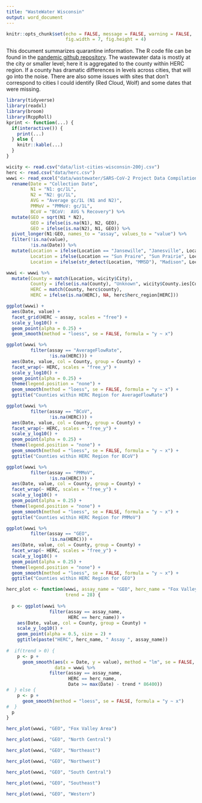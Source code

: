 ```yaml
---
title: "WasteWater Wisconsin"
output: word_document
---
```


```r
knitr::opts_chunk$set(echo = FALSE, message = FALSE, warning = FALSE,
                      fig.width = 7, fig.height = 4)
```

This document summarizes quarantine information. The R code file can be found in the [pandemic github repository](https://github.com/UW-Madison-DataScience/pandemic/blob/master/wastewaterWI.Rmd). The wastewater data is mostly at the city or smaller level; here it is aggregated to the county within HERC region. If a county has dramatic differences in levels across cities, that will go into the noise. There are also some issues with sites that don't correspond to cities I could identify (Red Cloud, Wolf) and some dates that were missing.

```r
library(tidyverse)
library(readxl)
library(broom)
library(RcppRoll)
kprint <- function(...) {
  if(interactive()) {
    print(...)
  } else {
    knitr::kable(...)
  }
}
```

```r
wicity <- read.csv("data/list-cities-wisconsin-200j.csv")
herc <- read.csv("data/herc.csv")
wwwi <- read_excel("data/wastewater/SARS-CoV-2 Project Data Compilation TO DHS w BCOV 201208.xlsx", col_types = c("text","date",rep("numeric",6))) %>%
  rename(Date = "Collection Date",
         N1 = "N1: gc/1L",
         N2 = "N2: gc/1L",
         AVG = "Average gc/1L (N1 and N2)",
         PMMoV = "PMMoV: gc/1L",
         BCoV = "BCoV:  AVG % Recovery") %>%
  mutate(GEO = sqrt(N1 * N2),
         GEO = ifelse(is.na(N1), N2, GEO),
         GEO = ifelse(is.na(N2), N1, GEO)) %>%
  pivot_longer(N1:GEO, names_to = "assay", values_to = "value") %>%
  filter(!is.na(value),
         !is.na(Date)) %>%
  mutate(Location = ifelse(Location == "Jansewille", "Janesville", Location),
         Location = ifelse(Location == "Sun Praire", "Sun Prairie", Location),
         Location = ifelse(str_detect(Location, "MMSD"), "Madison", Location))
```

```r
wwwi <- wwwi %>%
  mutate(County = match(Location, wicity$City),
         County = ifelse(is.na(County), "Unknown", wicity$County.ies[County]),
         HERC = match(County, herc$county),
         HERC = ifelse(is.na(HERC), NA, herc$herc_region[HERC]))
```

```r
ggplot(wwwi) +
  aes(Date, value) +
  facet_grid(HERC ~ assay, scales = "free") +
  scale_y_log10() +
  geom_point(alpha = 0.25) +
  geom_smooth(method = "loess", se = FALSE, formula = "y ~ x")
```

```r
ggplot(wwwi %>% 
         filter(assay == "AverageFlowRate",
                !is.na(HERC))) +
  aes(Date, value, col = County, group = County) +
  facet_wrap(~ HERC, scales = "free_y") +
  scale_y_log10() +
  geom_point(alpha = 0.25) +
  theme(legend.position = "none") +
  geom_smooth(method = "loess", se = FALSE, formula = "y ~ x") +
  ggtitle("Counties within HERC Region for AverageFlowRate")
```

```r
ggplot(wwwi %>% 
         filter(assay == "BCoV",
                !is.na(HERC))) +
  aes(Date, value, col = County, group = County) +
  facet_wrap(~ HERC, scales = "free_y") +
  scale_y_log10() +
  geom_point(alpha = 0.25) +
  theme(legend.position = "none") +
  geom_smooth(method = "loess", se = FALSE, formula = "y ~ x") +
  ggtitle("Counties within HERC Region for BCoV")
```

```r
ggplot(wwwi %>% 
         filter(assay == "PMMoV",
                !is.na(HERC))) +
  aes(Date, value, col = County, group = County) +
  facet_wrap(~ HERC, scales = "free_y") +
  scale_y_log10() +
  geom_point(alpha = 0.25) +
  theme(legend.position = "none") +
  geom_smooth(method = "loess", se = FALSE, formula = "y ~ x") +
  ggtitle("Counties within HERC Region for PMMoV")
```

```r
ggplot(wwwi %>% 
         filter(assay == "GEO",
                !is.na(HERC))) +
  aes(Date, value, col = County, group = County) +
  facet_wrap(~ HERC, scales = "free_y") +
  scale_y_log10() +
  geom_point(alpha = 0.25) +
  theme(legend.position = "none") +
  geom_smooth(method = "loess", se = FALSE, formula = "y ~ x") +
  ggtitle("Counties within HERC Region for GEO")
```


```r
herc_plot <- function(wwwi, assay_name = "GEO", herc_name = "Fox Valley Area",
                      trend = 28) {
  
  p <- ggplot(wwwi %>%
                filter(assay == assay_name,
                       HERC == herc_name)) +
    aes(Date, value, col = County, group = County) +
    scale_y_log10() +
    geom_point(alpha = 0.5, size = 2) +
    ggtitle(paste("HERC", herc_name, " Assay ", assay_name))
  
#  if(trend > 0) {
    p <- p + 
      geom_smooth(aes(x = Date, y = value), method = "lm", se = FALSE, size = 2,
                  data = wwwi %>%
                filter(assay == assay_name,
                       HERC == herc_name,
                       Date >= max(Date) - trend * 86400))
#  } else {
    p <- p +
      geom_smooth(method = "loess", se = FALSE, formula = "y ~ x")
#  }
  p  
}
```

```r
herc_plot(wwwi, "GEO", "Fox Valley Area")
```

```r
herc_plot(wwwi, "GEO", "North Central")
```

```r
herc_plot(wwwi, "GEO", "Northeast")
```

```r
herc_plot(wwwi, "GEO", "Northwest")
```

```r
herc_plot(wwwi, "GEO", "South Central")
```

```r
herc_plot(wwwi, "GEO", "Southeast")
```

```r
herc_plot(wwwi, "GEO", "Western")
```
